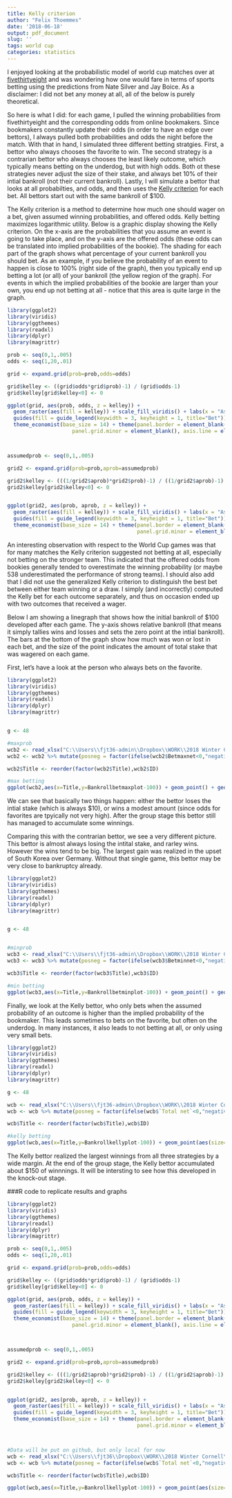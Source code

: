 ```yaml
---
title: Kelly criterion
author: "Felix Thoemmes"
date: '2018-06-18'
output: pdf_document
slug: ''
tags: world cup
categories: statistics
---
```


I enjoyed looking at the probabilistic model of world cup matches over at [fivethirtyeight](https://projects.fivethirtyeight.com/2018-world-cup-predictions/matches/) and was wondering how one would fare in terms of sports betting using the predictions from Nate Silver and Jay Boice. As a disclaimer: I did not bet any money at all, all of the below is purely theoretical.

So here is what I did: for each game, I pulled the winning probabilities from fivethirtyeight and the corresponding odds from online bookmakers. Since bookmakers constantly update their odds (in order to have an edge over bettors), I always pulled both probabilities and odds the night before the match. With that in hand, I simulated three different betting stratgies. First, a bettor who always chooses the favorite to win. The second strategy is a contrarian bettor who always chooses the least likely outcome, which typically means betting on the underdog, but with high odds. Both ot these strategies never adjust the size of their stake, and always bet 10% of their intial bankroll (not their current bankroll). Lastly, I will simulate a bettor that looks at all probabilties, and odds, and then uses the [Kelly criterion](https://en.wikipedia.org/wiki/Kelly_criterion) for each bet. All bettors start out with the same bankroll of \$100.

The Kelly criterion is a method to determine how much one should wager on a bet, given assumed winning probabilities, and offered odds. Kelly betting maximizes logarithmic utility. Below is a graphic display showing the Kelly criterion. On the x-axis are the probabilities that you assume an event is going to take place, and on the y-axis are the offered odds (these odds can be translated into implied probabilities of the bookie). The shading for each part of the graph shows what percentage of your current bankroll you should bet. As an example, if you believe the probability of an event to happen is close to 100% (right side of the graph), then you typically end up betting a lot (or all) of your bankroll (the yellow region of the graph). For events in which the implied probabilities of the bookie are larger than your own, you end up not betting at all - notice that this area is quite large in the graph. 


```r
library(ggplot2)
library(viridis)
library(ggthemes)
library(readxl)
library(dplyr)
library(magrittr)

prob <- seq(0,1,.005)
odds <- seq(1,20,.01)

grid <- expand.grid(prob=prob,odds=odds)

grid$kelley <- ((grid$odds*grid$prob)-1) / (grid$odds-1)
grid$kelley[grid$kelley<0] <- 0

ggplot(grid, aes(prob, odds, z = kelley)) +  
  geom_raster(aes(fill = kelley)) + scale_fill_viridis() + labs(x = "Assumed probability",  y= "Offered odds\n") +
  guides(fill = guide_legend(keywidth = 3, keyheight = 1, title="Bet")) + 
  theme_economist(base_size = 14) + theme(panel.border = element_blank(), panel.grid.major = element_blank(),
                     panel.grid.minor = element_blank(), axis.line = element_line(colour = "black"))



assumedprob <- seq(0,1,.005)

grid2 <- expand.grid(prob=prob,aprob=assumedprob)

grid2$kelley <- (((1/grid2$aprob)*grid2$prob)-1) / ((1/grid2$aprob)-1)
grid2$kelley[grid2$kelley<0] <- 0


ggplot(grid2, aes(prob, aprob, z = kelley)) +  
  geom_raster(aes(fill = kelley)) + scale_fill_viridis() + labs(x = "Assumed probability",  y= "Offered probability\n") +
  guides(fill = guide_legend(keywidth = 3, keyheight = 1, title="Bet")) + 
  theme_economist(base_size = 14) + theme(panel.border = element_blank(), panel.grid.major = element_blank(),
                                          panel.grid.minor = element_blank(), axis.line = element_line(colour = "black"))

```


An interesting observation with respect to the World Cup games was that for many matches the Kelly criterion suggested not betting at all, especially not betting on the stronger team. This indicated that the offered odds from bookies generally tended to overestimate the winning probability (or maybe 538 underestimated the performance of strong teams). I should also add that I did not use the generalized Kelly criterion to distinguish the best bet between either team winning or a draw. I simply (and incorrectly) computed the Kelly bet for each outcome separately, and thus on occasion ended up with two outcomes that received a wager. 

Below I am showing a linegraph that shows how the initial bankroll of \$100 developed after each game. The y-axis shows relative bankroll (that means it simply tallies wins and losses and sets the zero point at the intial bankroll). The bars at the bottom of the graph show how much was won or lost in each bet, and the size of the point indicates the amount of total stake that was wagered on each game. 

First, let's have a look at the person who always bets on the favorite. 

```r
library(ggplot2)
library(viridis)
library(ggthemes)
library(readxl)
library(dplyr)
library(magrittr)


g <- 48

#maxprob
wcb2 <- read_xlsx("C:\\Users\\fjt36-admin\\Dropbox\\WORK\\2018 Winter Cornell\\kellybettingwc.xlsx")
wcb2 <- wcb2 %>% mutate(posneg = factor(ifelse(wcb2$Betmaxnet<0,"negative","positive"))) %>%  select(ID,Title,Betmaxnet,Bankrollbetmaxplot,posneg) %>% slice(1:g)

wcb2$Title <- reorder(factor(wcb2$Title),wcb2$ID)

#max betting
ggplot(wcb2,aes(x=Title,y=Bankrollbetmaxplot-100)) + geom_point() + geom_line(group=1) + theme(axis.text.x = element_text(angle=45,margin=margin(t=0,r=0,b=0,l=0),hjust=1)) +  geom_bar(data=wcb2,aes(x=Title,y=Betmaxnet,fill=posneg),stat="identity",alpha=.2,width=.2) + scale_fill_manual(values=c("negative"="firebrick","positive"="darkgreen")) + ylab("Relative bankroll") +theme(axis.title.x=element_blank()) + guides(fill=FALSE,size=FALSE) + coord_cartesian(ylim=c(-100,200))
```
We can see that basically two things happen: either the bettor loses the intial stake (which is always \$10), or wins a modest amount (since odds for favorites are tpyically not very high). After the group stage this bettor still has managed to accumulate some winnings.

Comparing this with the contrarian bettor, we see a very different picture. This bettor is almost always losing the intital stake, and rarley wins. However the wins tend to be big. The largest gain was realized in the upset of South Korea over Germany. Without that single game, this bettor may be very close to bankruptcy already. 

```r
library(ggplot2)
library(viridis)
library(ggthemes)
library(readxl)
library(dplyr)
library(magrittr)


g <- 48


#minprob
wcb3 <- read_xlsx("C:\\Users\\fjt36-admin\\Dropbox\\WORK\\2018 Winter Cornell\\kellybettingwc.xlsx")
wcb3 <- wcb3 %>% mutate(posneg = factor(ifelse(wcb3$Betminnet<0,"negative","positive"))) %>%  select(ID,Title,Betminnet,Bankrollbetminplot,posneg) %>% slice(1:g)

wcb3$Title <- reorder(factor(wcb3$Title),wcb3$ID)

#min betting
ggplot(wcb3,aes(x=Title,y=Bankrollbetminplot-100)) + geom_point() + geom_line(group=1) + theme(axis.text.x = element_text(angle=45,margin=margin(t=0,r=0,b=0,l=0),hjust=1)) +  geom_bar(data=wcb3,aes(x=Title,y=Betminnet,fill=posneg),stat="identity",alpha=.2,width=.2) + scale_fill_manual(values=c("negative"="firebrick","positive"="darkgreen")) + ylab("Relative bankroll") +theme(axis.title.x=element_blank()) + guides(fill=FALSE,size=FALSE) + coord_cartesian(ylim=c(-100,200))
```

Finally, we look at the Kelly bettor, who only bets when the assumed probability of an outcome is higher than the implied probability of the bookmaker. This leads sometimes to bets on the favorite, but often on the underdog. In many instances, it also leads to not betting at all, or only using very small bets. 

```r
library(ggplot2)
library(viridis)
library(ggthemes)
library(readxl)
library(dplyr)
library(magrittr)

g <- 48

wcb <- read_xlsx("C:\\Users\\fjt36-admin\\Dropbox\\WORK\\2018 Winter Cornell\\kellybettingwc.xlsx")
wcb <- wcb %>% mutate(posneg = factor(ifelse(wcb$`Total net`<0,"negative","positive"))) %>%  select(ID,Title,"Total net","Total stake",Bankrollkellyplot,posneg) %>% slice(1:g)

wcb$Title <- reorder(factor(wcb$Title),wcb$ID)

#kelly betting
ggplot(wcb,aes(x=Title,y=Bankrollkellyplot-100)) + geom_point(aes(size=`Total stake`)) + geom_line(group=1) + theme(axis.text.x = element_text(angle=45,margin=margin(t=0,r=0,b=0,l=0),hjust=1)) +  geom_bar(data=wcb,aes(x=Title,y=`Total net`,fill=posneg),stat="identity",alpha=.2,width=.2) + scale_fill_manual(values=c("negative"="firebrick","positive"="darkgreen")) + ylab("Relative bankroll") +theme(axis.title.x=element_blank()) + guides(fill=FALSE,size=FALSE) + coord_cartesian(ylim=c(-100,200))
```

The Kelly bettor realized the largest winnings from all three strategies by a wide margin. At the end of the group stage, the Kelly bettor accumulated about \$150 of winnnings. It will be intersting to see how this developed in the knock-out stage. 


###R code to replicate results and graphs
```r
library(ggplot2)
library(viridis)
library(ggthemes)
library(readxl)
library(dplyr)
library(magrittr)

prob <- seq(0,1,.005)
odds <- seq(1,20,.01)

grid <- expand.grid(prob=prob,odds=odds)

grid$kelley <- ((grid$odds*grid$prob)-1) / (grid$odds-1)
grid$kelley[grid$kelley<0] <- 0

ggplot(grid, aes(prob, odds, z = kelley)) +  
  geom_raster(aes(fill = kelley)) + scale_fill_viridis() + labs(x = "Assumed probability",  y= "Offered odds\n") +
  guides(fill = guide_legend(keywidth = 3, keyheight = 1, title="Bet")) + 
  theme_economist(base_size = 14) + theme(panel.border = element_blank(), panel.grid.major = element_blank(),
                     panel.grid.minor = element_blank(), axis.line = element_line(colour = "black"))



assumedprob <- seq(0,1,.005)

grid2 <- expand.grid(prob=prob,aprob=assumedprob)

grid2$kelley <- (((1/grid2$aprob)*grid2$prob)-1) / ((1/grid2$aprob)-1)
grid2$kelley[grid2$kelley<0] <- 0


ggplot(grid2, aes(prob, aprob, z = kelley)) +  
  geom_raster(aes(fill = kelley)) + scale_fill_viridis() + labs(x = "Assumed probability",  y= "Offered probability\n") +
  guides(fill = guide_legend(keywidth = 3, keyheight = 1, title="Bet")) + 
  theme_economist(base_size = 14) + theme(panel.border = element_blank(), panel.grid.major = element_blank(),
                                          panel.grid.minor = element_blank(), axis.line = element_line(colour = "black"))



#Data will be put on github, but only local for now
wcb <- read_xlsx("C:\\Users\\fjt36\\Dropbox\\WORK\\2018 Winter Cornell\\kellybettingwc.xlsx")
wcb <- wcb %>% mutate(posneg = factor(ifelse(wcb$`Total net`<0,"negative","positive"))) %>%  select(ID,Title,"Total net","Total stake",Bankrollkellyplot,posneg) %>% slice(1:13)

wcb$Title <- reorder(factor(wcb$Title),wcb$ID)

ggplot(wcb,aes(x=Title,y=Bankrollkellyplot-100)) + geom_point(aes(size=`Total stake`)) + geom_line(group=1) + theme(axis.text.x = element_text(angle=45,margin=margin(t=0,r=0,b=0,l=0),hjust=1)) +  geom_bar(data=wcb,aes(x=Title,y=`Total net`,fill=posneg),stat="identity",alpha=.2,width=.2) + scale_fill_manual(values=c("negative"="firebrick","positive"="darkgreen")) + ylab("Relative bankroll") +theme(axis.title.x=element_blank()) + guides(fill=FALSE,size=FALSE)

```